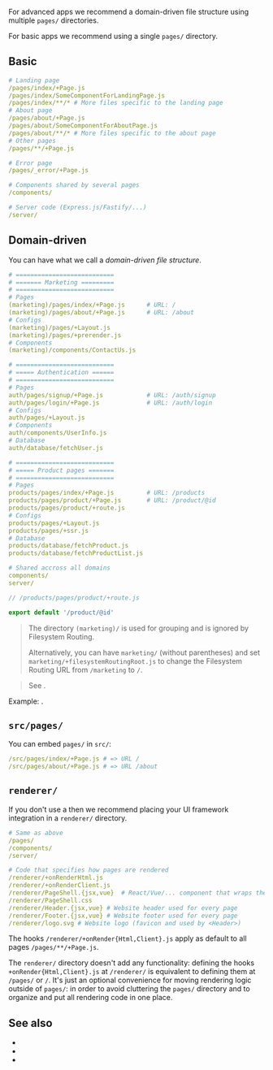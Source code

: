 
For advanced apps we recommend a domain-driven file structure using multiple `pages/` directories.

For basic apps we recommend using a single `pages/` directory.


## Basic

```yaml
# Landing page
/pages/index/+Page.js
/pages/index/SomeComponentForLandingPage.js
/pages/index/**/* # More files specific to the landing page
# About page
/pages/about/+Page.js
/pages/about/SomeComponentForAboutPage.js
/pages/about/**/* # More files specific to the about page
# Other pages
/pages/**/+Page.js

# Error page
/pages/_error/+Page.js

# Components shared by several pages
/components/

# Server code (Express.js/Fastify/...)
/server/
```


## Domain-driven

You can have what we call a *domain-driven file structure*.

```yaml
# ===========================
# ======= Marketing =========
# ===========================
# Pages
(marketing)/pages/index/+Page.js      # URL: /
(marketing)/pages/about/+Page.js      # URL: /about
# Configs
(marketing)/pages/+Layout.js
(marketing)/pages/+prerender.js
# Components
(marketing)/components/ContactUs.js

# ===========================
# ===== Authentication ======
# ===========================
# Pages
auth/pages/signup/+Page.js            # URL: /auth/signup
auth/pages/login/+Page.js             # URL: /auth/login
# Configs
auth/pages/+Layout.js
# Components
auth/components/UserInfo.js
# Database
auth/database/fetchUser.js

# ===========================
# ===== Product pages =======
# ===========================
# Pages
products/pages/index/+Page.js         # URL: /products
products/pages/product/+Page.js       # URL: /product/@id
products/pages/product/+route.js
# Configs
products/pages/+Layout.js
products/pages/+ssr.js
# Database
products/database/fetchProduct.js
products/database/fetchProductList.js

# Shared accross all domains
components/
server/
```

```js
// /products/pages/product/+route.js

export default '/product/@id'
```

> The directory `(marketing)/` is used for <Link href="/routing#groups">grouping</Link> and is ignored by <Link href="/filesystem-routing">Filesystem Routing</Link>.
>
> Alternatively, you can have `marketing/` (without parentheses) and <Link href="/filesystemRoutingRoot">set `marketing/+filesystemRoutingRoot.js`</Link> to change the Filesystem Routing URL from `/marketing` to `/`.

> See <Link href="/config#inheritance" />.

Example: <Link href='/examples/file-structure-domain-driven/' />.


## `src/pages/`

You can embed `pages/` in `src/`:

```yaml
/src/pages/index/+Page.js # => URL /
/src/pages/about/+Page.js # => URL /about
```


## `renderer/`

If you don't use a <UiFrameworkExtension /> then we recommend placing your UI framework integration in a `renderer/` directory.

```yaml
# Same as above
/pages/
/components/
/server/

# Code that specifies how pages are rendered
/renderer/+onRenderHtml.js
/renderer/+onRenderClient.js
/renderer/PageShell.{jsx,vue}  # React/Vue/... component that wraps the `Page` component
/renderer/PageShell.css
/renderer/Header.{jsx,vue} # Website header used for every page
/renderer/Footer.{jsx,vue} # Website footer used for every page
/renderer/logo.svg # Website logo (favicon and used by <Header>)
```

The hooks `/renderer/+onRender{Html,Client}.js` apply as default to all pages `/pages/**/+Page.js`.

The `renderer/` directory doesn't add any functionality: defining the hooks `+onRender{Html,Client}.js` at `/renderer/` is equivalent to defining them at `/pages/` or `/`. It's just an optional convenience for moving rendering logic outside of `pages/`: in order to avoid cluttering the `pages/` directory and to organize and put all rendering code in one place.


## See also
 - <Link href="/routing" />
 - <Link href="/filesystem-routing" />
 - <Link href="/config#inheritance" />
